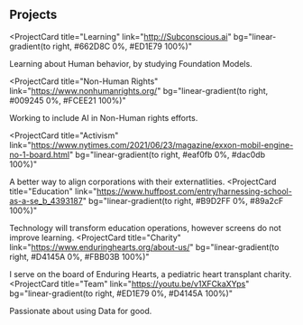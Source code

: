 ## Projects

<ProjectCard
  title="Learning"
  link="http://Subconscious.ai"
  bg="linear-gradient(to right, #662D8C 0%, #ED1E79 100%)"
>
  Learning about Human behavior, by studying Foundation Models. 

</ProjectCard>

<ProjectCard
  title="Non-Human Rights"
  link="https://www.nonhumanrights.org/"
  bg="linear-gradient(to right, #009245 0%, #FCEE21 100%)"
>
  Working to include AI in Non-Human rights efforts. 
</ProjectCard>

<ProjectCard
  title="Activism"
  link="https://www.nytimes.com/2021/06/23/magazine/exxon-mobil-engine-no-1-board.html"
  bg="linear-gradient(to right, #eaf0fb 0%, #dac0db 100%)"
>
  A better way to align corporations with their externatlities. 
</ProjectCard>
<ProjectCard
  title="Education"
  link="https://www.huffpost.com/entry/harnessing-school-as-a-se_b_4393187"
  bg="linear-gradient(to right, #B9D2FF 0%, #89a2cF 100%)"
>
  Technology will transform education operations, however screens do not improve learning.
</ProjectCard>
<ProjectCard
  title="Charity"
  link="https://www.enduringhearts.org/about-us/"
  bg="linear-gradient(to right, #D4145A 0%, #FBB03B 100%)"
>
  I serve on the board of Enduring Hearts, a  pediatric heart transplant charity.
</ProjectCard>
<ProjectCard
  title="Team"
  link="https://youtu.be/v1XFCkaXYps"
  bg="linear-gradient(to right, #ED1E79 0%, #D4145A 100%)"
>
  Passionate about using Data for good. 
</ProjectCard>
